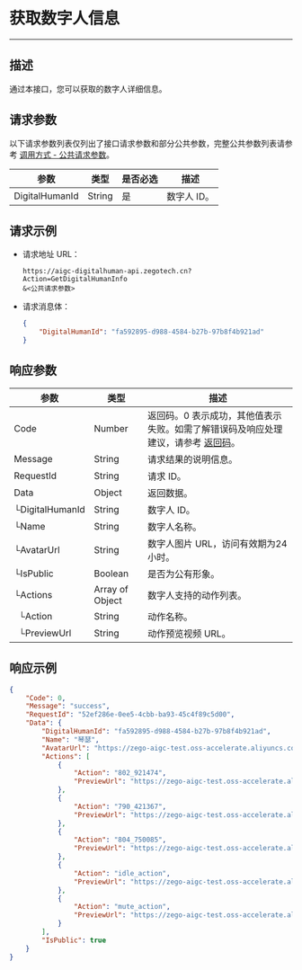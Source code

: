 # 获取数字人信息

---

##  描述

通过本接口，您可以获取的数字人详细信息。


<PostPrototype link="https://aigc-digitalhuman-api.zegotech.cn?Action=GetDigitalHumanInfo" />

## 请求参数

以下请求参数列表仅列出了接口请求参数和部分公共参数，完整公共参数列表请参考 [调用方式 - 公共请求参数](./../Accessing%20Server%20APIs.mdx#公共请求参数)。

| 参数               | 类型   | 是否必选 | 描述             |
|------------------|------|------|-------------------------|
| DigitalHumanId      | String | 是    | 数字人 ID。      |


## 请求示例

- 请求地址 URL：

    ```https
    https://aigc-digitalhuman-api.zegotech.cn?Action=GetDigitalHumanInfo
    &<公共请求参数>
    ```

- 请求消息体：

    ```json
    {
        "DigitalHumanId": "fa592895-d988-4584-b27b-97b8f4b921ad"
    }
    ```

## 响应参数

| 参数 | 类型 | 描述 |
|------|------|------|
| Code | Number | 返回码。0 表示成功，其他值表示失败。如需了解错误码及响应处理建议，请参考 [返回码](./../Return%20codes.mdx)。 |
| Message | String | 请求结果的说明信息。 |
| RequestId | String | 请求 ID。 |
| Data | Object | 返回数据。 |
| └DigitalHumanId      | String       | 数字人 ID。 |
| └Name | String | 数字人名称。 |
| └AvatarUrl | String | 数字人图片 URL，访问有效期为24小时。 |
| └IsPublic | Boolean | 是否为公有形象。 |
| └Actions | Array of Object | 数字人支持的动作列表。 |
| &nbsp;&nbsp;└Action | String | 动作名称。 |
| &nbsp;&nbsp;└PreviewUrl | String | 动作预览视频 URL。 |


## 响应示例

```json
{
    "Code": 0,
    "Message": "success",
    "RequestId": "52ef286e-0ee5-4cbb-ba93-45c4f89c5d00",
    "Data": {
        "DigitalHumanId": "fa592895-d988-4584-b27b-97b8f4b921ad",
        "Name": "琴瑟",
        "AvatarUrl": "https://zego-aigc-test.oss-accelerate.aliyuncs.com/train-video%2F20240620%2F18698f91-329a-4046-bc50-af5b07a9a7ee.png?Expires=1750304532&OSSAccessKeyId=LTAI5tGqv9rje9rHtTDWyDXo&Signature=vobAjFuQXwwwPnNW78aiEcrbyko%3D&response-content-disposition=attachment%3B%20filename%3Dtrain-video%2F20240620%2F18698f91-329a-4046-bc50-af5b07a9a7ee.png",
        "Actions": [
            {
                "Action": "802_921474",
                "PreviewUrl": "https://zego-aigc-test.oss-accelerate.aliyuncs.com/preview/20240620/505ee6cd-143d-4857-9eb4-1b3aea381c8d.mp4"
            },
            {
                "Action": "790_421367",
                "PreviewUrl": "https://zego-aigc-test.oss-accelerate.aliyuncs.com/preview/20240620/1f17fe98-bb44-479d-a560-439ca7adaffd.mp4"
            },
            {
                "Action": "804_750085",
                "PreviewUrl": "https://zego-aigc-test.oss-accelerate.aliyuncs.com/preview/20240620/2d265657-db65-4a70-953c-48c100085eb0.mp4"
            },
            {
                "Action": "idle_action",
                "PreviewUrl": "https://zego-aigc-test.oss-accelerate.aliyuncs.com/preview/20240620/1b2d23be-1a6b-48aa-bf64-d2cf7527a645.mp4"
            },
            {
                "Action": "mute_action",
                "PreviewUrl": "https://zego-aigc-test.oss-accelerate.aliyuncs.com/preview/20240620/0b98d6be-0953-40cb-8755-5b87b2fe74a8.mp4"
            }
        ],
        "IsPublic": true
    }
}
```